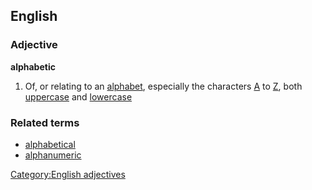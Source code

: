 ==English==
===Adjective===
'''alphabetic'''
#Of, or relating to an [[alphabet]], especially the characters [[A]] to [[Z]], both [[uppercase]] and [[lowercase]]
===Related terms===
*[[alphabetical]]
*[[alphanumeric]]
[[Category:English adjectives]]